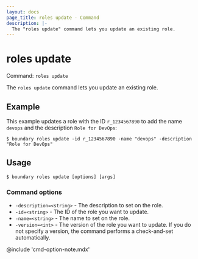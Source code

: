 ```yaml
---
layout: docs
page_title: roles update - Command
description: |-
  The "roles update" command lets you update an existing role.
---
```


# roles update

Command: `roles update`

The `roles update` command lets you update an existing role.

## Example

This example updates a role with the ID `r_1234567890` to add the name `devops` and the description `Role for DevOps`:

```shell-session
$ boundary roles update -id r_1234567890 -name "devops" -description "Role for DevOps"
```

## Usage

<CodeBlockConfig hideClipboard>

```shell-session
$ boundary roles update [options] [args]
```

</CodeBlockConfig>

### Command options

- `-description=<string>` - The description to set on the role.
- `-id=<string>` - The ID of the role you want to update.
- `-name=<string>` - The name to set on the role.
- `-version=<int>` - The version of the role you want to update.
If you do not specify a version, the command performs a check-and-set automatically.

@include 'cmd-option-note.mdx'
